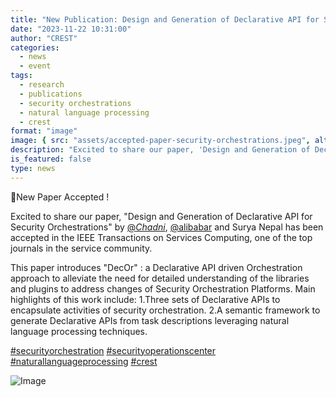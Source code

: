 ```yaml
---
title: "New Publication: Design and Generation of Declarative API for Security Orchestrations"
date: "2023-11-22 10:31:00"
author: "CREST"
categories:
  - news
  - event
tags:
  - research
  - publications
  - security orchestrations
  - natural language processing
  - crest
format: "image"
image: { src: "assets/accepted-paper-security-orchestrations.jpeg", alt: "accepted paper" }
description: "Excited to share our paper, 'Design and Generation of Declarative API for Security Orchestrations' by Chadni Islam, Ali Babar and Surya Nepal has been accepted in the IEEE Transactions on Services Computing, one of the top journals in the service community."
is_featured: false
type: news
---
```


🎉New Paper Accepted !

Excited to share our paper, "Design and Generation of Declarative API for Security Orchestrations" by [@_Chadni_](https://twitter.com/_Chadni_), [@alibabar](https://twitter.com/alibabar) and Surya Nepal has been accepted in the IEEE Transactions on Services Computing, one of the top journals in the service community.

This paper introduces "DecOr" : a Declarative API driven Orchestration approach to alleviate the need for detailed understanding of the libraries and plugins to address changes of Security Orchestration Platforms. Main highlights of this work include:
1.Three sets of Declarative APIs to encapsulate activities of security orchestration.
2.A semantic framework to generate Declarative APIs from task descriptions leveraging natural language processing techniques.

[#securityorchestration](https://twitter.com/hashtag/securityorchestration?src=hashtag_click)
[#securityoperationscenter](https://twitter.com/hashtag/securityoperationscenter?src=hashtag_click)
[#naturallanguageprocessing](https://twitter.com/hashtag/naturallanguageprocessing?src=hashtag_click)
[#crest](https://twitter.com/hashtag/crest?src=hashtag_click)

![Image](assets/accepted-paper-security-orchestrations.jpeg "Accepted Paper")